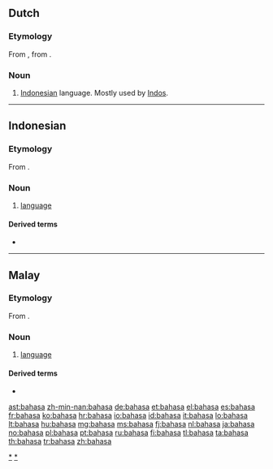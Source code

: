 ==Dutch==

===Etymology===
From {{etyl|id|nl}} {{term|bahasa|lang=id}}, from {{etyl|sa|nl}} {{term|भाषा|tr=bhāṣā|lang=sa}}.

===Noun===
{{head|nl|noun|g=g}}

# {{slang|lang=nl}} [[Indonesian]] language. Mostly used by [[Indo]]s.

----

==Indonesian==

===Etymology===
From {{etyl|sa|id}} {{term|भाषा|tr=bhāṣā|lang=sa}}.

===Noun===
{{id-noun}}

# [[language]]

====Derived terms====
* {{l|id|bahasa Indonesia}}

[[Category:id:Language|*]]

----

==Malay==

===Etymology===
From {{etyl|sa|ms}} {{term|भाषा|tr=bhāṣā|lang=sa}}.

===Noun===
{{head|ms|noun}}

# [[language]]

====Derived terms====
* {{l|ms|bahasa Melayu}}

[[Category:ms:Language|*]]

[[ast:bahasa]]
[[zh-min-nan:bahasa]]
[[de:bahasa]]
[[et:bahasa]]
[[el:bahasa]]
[[es:bahasa]]
[[fr:bahasa]]
[[ko:bahasa]]
[[hr:bahasa]]
[[io:bahasa]]
[[id:bahasa]]
[[it:bahasa]]
[[lo:bahasa]]
[[lt:bahasa]]
[[hu:bahasa]]
[[mg:bahasa]]
[[ms:bahasa]]
[[fj:bahasa]]
[[nl:bahasa]]
[[ja:bahasa]]
[[no:bahasa]]
[[pl:bahasa]]
[[pt:bahasa]]
[[ru:bahasa]]
[[fi:bahasa]]
[[tl:bahasa]]
[[ta:bahasa]]
[[th:bahasa]]
[[tr:bahasa]]
[[zh:bahasa]]